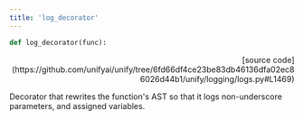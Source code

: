 ```yaml
---
title: 'log_decorator'
---
```


```python
def log_decorator(func):
```

<p align="right">[source code](https://github.com/unifyai/unify/tree/6fd66df4ce23be83db46136dfa02ec86026d44b1/unify/logging/logs.py#L1469)</p>

Decorator that rewrites the function's AST so that it logs non-underscore
parameters, and assigned variables.